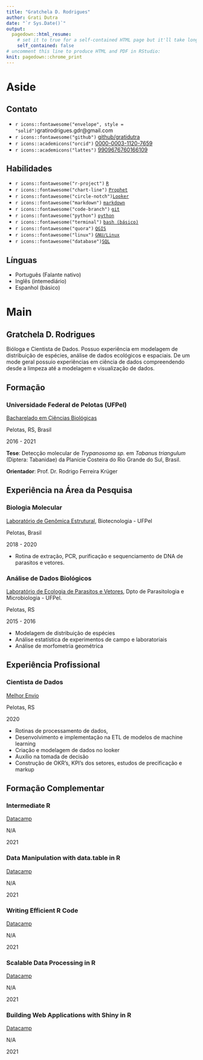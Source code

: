 ```yaml
---
title: "Gratchela D. Rodrigues"
author: Grati Dutra
date: "`r Sys.Date()`"
output:
  pagedown::html_resume:
    # set it to true for a self-contained HTML page but it'll take longer to render
    self_contained: false
# uncomment this line to produce HTML and PDF in RStudio:
knit: pagedown::chrome_print
---
```


Aside
================================================================================

Contato {#contact}
--------------------------------------------------------------------------------

- `r icons::fontawesome("envelope", style = "solid")`gratirodrigues.gdr@gmail.com
- `r icons::fontawesome("github")` [github/gratidutra](https://github.com/gratidutra)
- `r icons::academicons("orcid")` [0000-0003-1120-7659](https://orcid.org/0000-0003-1120-7659)
- `r icons::academicons("lattes")` [ 9909676760166109](http://lattes.cnpq.br/9909676760166109)

Habilidades {#skills}
--------------------------------------------------------------------------------
- `r icons::fontawesome("r-project")` [`R`](https://www.r-project.org/)
- `r icons::fontawesome("chart-line")` [`Prophet`](https://facebook.github.io/prophet/)
- `r icons::fontawesome("circle-notch")`[`Looker`](https://looker.com/)
- `r icons::fontawesome("markdown")` [`markdown`](https://daringfireball.net/projects/markdown/)
- `r icons::fontawesome("code-branch")` [`git`](https://git-scm.com/)
- `r icons::fontawesome("python")` [`python`](https://www.python.org/)
- `r icons::fontawesome("terminal")` [`bash (básico)`](https://www.gnu.org/software/bash/)
- `r icons::fontawesome("quora")` [`QGIS`](https://qgis.org/en/site/)
- `r icons::fontawesome("linux")` [`GNU/Linux`](https://www.gnu.org/gnu/linux-and-gnu.html)
- `r icons::fontawesome("database")`[`SQL`](https://docs.aws.amazon.com/redshift/index.html)

Línguas {#language}
--------------------------------------------------------------------------------
- Português (Falante nativo)
- Inglês (intemediário)
- Espanhol (básico)

Main
================================================================================

Gratchela D. Rodrigues {#title}
--------------------------------------------------------------------------------

Bióloga e Cientista de Dados. 
Possuo experiência em modelagem de distribuição de espécies, análise de dados ecológicos e espaciais.
De um mode geral possuio experiências em ciência de dados compreendendo desde a limpeza até a modelagem e visualização de dados.

Formação {data-icon=graduation-cap data-concise=true}
--------------------------------------------------------------------------------

### Universidade Federal de Pelotas (UFPel)

[Bacharelado em Ciências Biológicas](https://institucional.ufpel.edu.br/cursos/cod/4110)

Pelotas, RS, Brasil

2016 - 2021

**Tese**: Detecção molecular de *Trypanosoma sp.* em *Tabanus triangulum* (Diptera:
Tabanidae) da Planície Costeira do Rio Grande do Sul, Brasil. 

**Orientador**: Prof. Dr. Rodrigo Ferreira Krüger


Experiência na Área da Pesquisa {data-icon=laptop}
--------------------------------------------------------------------------------

### Biologia Molecular

[Laboratório de Genômica Estrutural](https://wp.ufpel.edu.br/ppgbiotec/infraestrutura/pesquisa/laboratorio-de-genomica-estrutural/), Biotecnologia - UFPel

Pelotas, Brasil

2018 - 2020

- Rotina de extração, PCR, purificação e sequenciamento de DNA de parasitos e vetores.

### Análise de Dados Biológicos

[Laboratório de Ecologia de Parasitos e Vetores](https://wp.ufpel.edu.br/nulab/lepav/), Dpto de Parasitologia e Microbiologia - UFPel.

Pelotas, RS

2015 - 2016

- Modelagem de distribuição de espécies
- Análise estatística de experimentos de campo e laboratoriais
- Análise de morfometria geométrica 


Experiência Profissional {data-icon=suitcase}
--------------------------------------------------------------------------------

### Cientista de Dados

[Melhor Envio](https://melhorenvio.com.br/)

Pelotas, RS

2020

- Rotinas de processamento de dados, 
- Desenvolvimento e implementação na ETL de modelos de machine learning
- Criação e modelagem de dados no looker
- Auxílio na tomada de decisão
- Construção de OKR's, KPI's dos setores, estudos de precificação e markup

Formação Complementar {data-icon=book}
--------------------------------------------------------------------------------

### Intermediate R

[Datacamp](https://app.datacamp.com/)

N/A

2021

### Data Manipulation with data.table in R

[Datacamp](https://app.datacamp.com/)

N/A

2021

### Writing Efficient R Code

[Datacamp](https://app.datacamp.com/)

N/A

2021

### Scalable Data Processing in R

[Datacamp](https://app.datacamp.com/)

N/A

2021

### Building Web Applications with Shiny in R

[Datacamp](https://app.datacamp.com/)

N/A

2021


